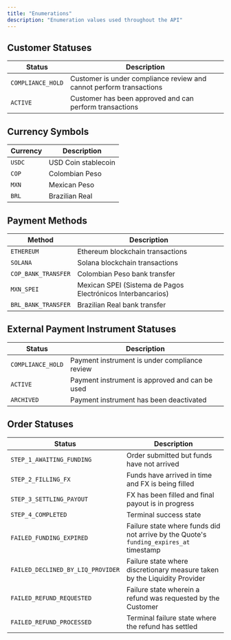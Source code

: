 ```yaml
---
title: "Enumerations"
description: "Enumeration values used throughout the API"
---
```


## Customer Statuses

| Status            | Description                                                         |
| ----------------- | ------------------------------------------------------------------- |
| `COMPLIANCE_HOLD` | Customer is under compliance review and cannot perform transactions |
| `ACTIVE`          | Customer has been approved and can perform transactions             |

## Currency Symbols

| Currency | Description         |
| -------- | ------------------- |
| `USDC`   | USD Coin stablecoin |
| `COP`    | Colombian Peso      |
| `MXN`    | Mexican Peso        |
| `BRL`    | Brazilian Real      |

## Payment Methods

| Method              | Description                                                 |
| ------------------- | ----------------------------------------------------------- |
| `ETHEREUM`          | Ethereum blockchain transactions                            |
| `SOLANA`            | Solana blockchain transactions                              |
| `COP_BANK_TRANSFER` | Colombian Peso bank transfer                                |
| `MXN_SPEI`          | Mexican SPEI (Sistema de Pagos Electrónicos Interbancarios) |
| `BRL_BANK_TRANSFER` | Brazilian Real bank transfer                                |

## External Payment Instrument Statuses

| Status            | Description                                    |
| ----------------- | ---------------------------------------------- |
| `COMPLIANCE_HOLD` | Payment instrument is under compliance review  |
| `ACTIVE`          | Payment instrument is approved and can be used |
| `ARCHIVED`        | Payment instrument has been deactivated        |

## Order Statuses

| Status                            | Description                                                                            |
| --------------------------------- | -------------------------------------------------------------------------------------- |
| `STEP_1_AWAITING_FUNDING`         | Order submitted but funds have not arrived                                             |
| `STEP_2_FILLING_FX`               | Funds have arrived in time and FX is being filled                                      |
| `STEP_3_SETTLING_PAYOUT`          | FX has been filled and final payout is in progress                                     |
| `STEP_4_COMPLETED`                | Terminal success state                                                                 |
| `FAILED_FUNDING_EXPIRED`          | Failure state where funds did not arrive by the Quote's `funding_expires_at` timestamp |
| `FAILED_DECLINED_BY_LIQ_PROVIDER` | Failure state where discretionary measure taken by the Liquidity Provider              |
| `FAILED_REFUND_REQUESTED`         | Failure state wherein a refund was requested by the Customer                           |
| `FAILED_REFUND_PROCESSED`         | Terminal failure state where the refund has settled                                    |
